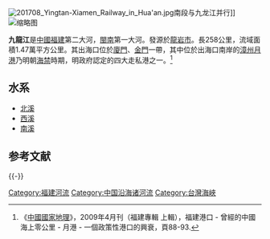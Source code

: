 {{About|福建的九龍江|湄公河越南段|九龍江 (越南)}}
{{not|漳江}}

{{Onesource|time=2019-05-09T17:51:44+00:00}}

[[File:201708_Yingtan-Xiamen_Railway_in_Hua'an.jpg|thumb]]南段与九龙江并行]]
[[File:Dschunken_c1850.jpg|缩略图]]

'''九龍江'''是[[中國|中國]][[福建|福建]]第二大河，[[閩南|閩南]]第一大河。發源於[[龍岩市|龍岩市]]。長258公里，流域面積1.47萬平方公里。其出海口位於[[廈門|廈門]]、[[金門|金門]]一帶，其中位於出海口南岸的[[漳州|漳州]][[月港|月港]]乃明朝[[海禁|海禁]]時期，明政府認定的四大走私港之一。<ref>《[[中國國家地理|中國國家地理]]》，2009年4月刊（福建專輯 上輯），福建港口 - 曾經的中國海上零公里 - 月港 - 一個政策性港口的興衰，頁88-93.</ref>

==水系==
* [[北溪|北溪]]
* [[西溪|西溪]]
* [[南溪|南溪]]

== 参考文献 ==
{{Reflist}}

{{-}}
{{东南沿海诸河}}
{{Fujian topics}}

{{DEFAULTSORT:Jiulong九龍}}
[[Category:福建河流|Category:福建河流]]
[[Category:中国沿海诸河流|Category:中国沿海诸河流]]
[[Category:台灣海峽|Category:台灣海峽]]